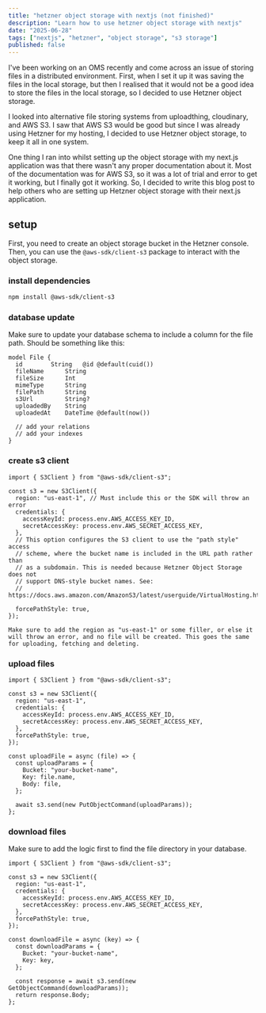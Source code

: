 ```yaml
---
title: "hetzner object storage with nextjs (not finished)"
description: "Learn how to use hetzner object storage with nextjs"
date: "2025-06-28"
tags: ["nextjs", "hetzner", "object storage", "s3 storage"]
published: false
---
```


I've been working on an OMS recently and come across an issue of storing files in a distributed environment. First, when I set it up it was
saving the files in the local storage, but then I realised that it would not be a good idea to store the files in the local storage, so I
decided to use Hetzner object storage.

I looked into alternative file storing systems from uploadthing, cloudinary, and AWS S3. I saw that AWS S3 would be good but since I was already
using Hetzner for my hosting, I decided to use Hetzner object storage, to keep it all in one system.

One thing I ran into whilst setting up the object storage with my next.js application was that there wasn't any proper documentation about it.
Most of the documentation was for AWS S3, so it was a lot of trial and error to get it working, but I finally got it working. So, I decided to write this blog post to help others who are
setting up Hetzner object storage with their next.js application.

## setup

First, you need to create an object storage bucket in the Hetzner console. Then, you can use the `@aws-sdk/client-s3` package to interact with the object storage.

### install dependencies

```bash
npm install @aws-sdk/client-s3
```

### database update

Make sure to update your database schema to include a column for the file path. Should be something like this:

```prisma
model File {
  id        String   @id @default(cuid())
  fileName      String
  fileSize      Int
  mimeType      String
  filePath      String
  s3Url         String?
  uploadedBy    String
  uploadedAt    DateTime @default(now())

  // add your relations
  // add your indexes
}
```

### create s3 client

```tsx
import { S3Client } from "@aws-sdk/client-s3";

const s3 = new S3Client({
  region: "us-east-1", // Must include this or the SDK will throw an error
  credentials: {
    accessKeyId: process.env.AWS_ACCESS_KEY_ID,
    secretAccessKey: process.env.AWS_SECRET_ACCESS_KEY,
  },
  // This option configures the S3 client to use the "path style" access
  // scheme, where the bucket name is included in the URL path rather than
  // as a subdomain. This is needed because Hetzner Object Storage does not
  // support DNS-style bucket names. See:
  // https://docs.aws.amazon.com/AmazonS3/latest/userguide/VirtualHosting.html#VirtualHostingSpecifyBucket

  forcePathStyle: true,
});
```

`Make sure to add the region as "us-east-1" or some filler, or else it will throw an error, and no file will be created. This goes the same for uploading, fetching and deleting.`

### upload files

```tsx
import { S3Client } from "@aws-sdk/client-s3";

const s3 = new S3Client({
  region: "us-east-1",
  credentials: {
    accessKeyId: process.env.AWS_ACCESS_KEY_ID,
    secretAccessKey: process.env.AWS_SECRET_ACCESS_KEY,
  },
  forcePathStyle: true,
});

const uploadFile = async (file) => {
  const uploadParams = {
    Bucket: "your-bucket-name",
    Key: file.name,
    Body: file,
  };

  await s3.send(new PutObjectCommand(uploadParams));
};
```

### download files

Make sure to add the logic first to find the file directory in your database.

```tsx
import { S3Client } from "@aws-sdk/client-s3";

const s3 = new S3Client({
  region: "us-east-1",
  credentials: {
    accessKeyId: process.env.AWS_ACCESS_KEY_ID,
    secretAccessKey: process.env.AWS_SECRET_ACCESS_KEY,
  },
  forcePathStyle: true,
});

const downloadFile = async (key) => {
  const downloadParams = {
    Bucket: "your-bucket-name",
    Key: key,
  };

  const response = await s3.send(new GetObjectCommand(downloadParams));
  return response.Body;
};
```
